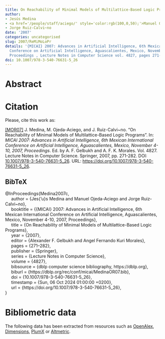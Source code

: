 ```yaml
---
title: On Reachability of Minimal Models of Multilattice-Based Logic Programs
author:
- Jesús Medina
- <a href='/people/staff/aciego/' style='color:rgb(100,0,50);'>Manuel Ojeda-Aciego</a>
- Jorge Ruiz-Calvi~no
date: '2007'
categories: uncategorised
slug: 2007/ReMiMoLoPr
details: '{MICAI} 2007: Advances in Artificial Intelligence, 6th Mexican International
  Conference on Artificial Intelligence, Aguascalientes, Mexico, November 4-10, 2007,
  Proceedings , Lecture Notes in Computer Science vol. 4827, pages 271--282.'
doi: 10.1007/978-3-540-76631-5_26
---
```




# Abstract










# Citation
Please, cite this work as:


<a name=bib-Medina2007c></a>[[MOR07]](#cite-Medina2007c) J. Medina, M. Ojeda-Aciego, and J. Ruiz-Calvi~no. “On Reachability of Minimal Models of Multilattice-Based Logic Programs”. In: _MICAI 2007: Advances in Artificial Intelligence, 6th Mexican International Conference on Artificial Intelligence, Aguascalientes, Mexico, November 4-10, 2007, Proceedings_. Ed. by A. F. Gelbukh and A. F. K. Morales. Vol. 4827. Lecture Notes in Computer Science. Springer, 2007, pp. 271-282. DOI: [10.1007/978-3-540-76631-5\_26](https://doi.org/10.1007%2F978-3-540-76631-5%5C_26). URL: [https://doi.org/10.1007/978-3-540-76631-5\_26](https://doi.org/10.1007/978-3-540-76631-5\_26).

::: {.callout-note appearance="minimal" collapse=true}

## BibTeX

@InProceedings{Medina2007c,<br>&nbsp;&nbsp;&nbsp;&nbsp;  author = {Jes{\a'u}s Medina and Manuel Ojeda-Aciego and Jorge Ruiz-Calvi~no},<br>&nbsp;&nbsp;&nbsp;&nbsp;  booktitle = {{MICAI} 2007: Advances in Artificial Intelligence, 6th Mexican International Conference on Artificial Intelligence, Aguascalientes, Mexico, November 4-10, 2007, Proceedings},<br>&nbsp;&nbsp;&nbsp;&nbsp;  title = {On Reachability of Minimal Models of Multilattice-Based Logic Programs},<br>&nbsp;&nbsp;&nbsp;&nbsp;  year = {2007},<br>&nbsp;&nbsp;&nbsp;&nbsp;  editor = {Alexander F. Gelbukh and Angel Fernando Kuri Morales},<br>&nbsp;&nbsp;&nbsp;&nbsp;  pages = {271--282},<br>&nbsp;&nbsp;&nbsp;&nbsp;  publisher = {Springer},<br>&nbsp;&nbsp;&nbsp;&nbsp;  series = {Lecture Notes in Computer Science},<br>&nbsp;&nbsp;&nbsp;&nbsp;  volume = {4827},<br>&nbsp;&nbsp;&nbsp;&nbsp;  bibsource = {dblp computer science bibliography, https://dblp.org},<br>&nbsp;&nbsp;&nbsp;&nbsp;  biburl = {https://dblp.org/rec/conf/micai/MedinaOR07.bib},<br>&nbsp;&nbsp;&nbsp;&nbsp;  doi = {10.1007/978-3-540-76631-5\_26},<br>&nbsp;&nbsp;&nbsp;&nbsp;  timestamp = {Sun, 06 Oct 2024 01:00:00 +0200},<br>&nbsp;&nbsp;&nbsp;&nbsp;  url = {https://doi.org/10.1007/978-3-540-76631-5\_26},<br>}

:::



# Bibliometric data


The following data has been extracted from resources such as [OpenAlex](https://openalex.org/), [Dimensions](https://app.dimensions.ai/), [PlumX](https://www.elsevier.com/insights/metrics/plumx) or [Altmetric](https://www.altmetric.com/).

<div style="display: flex; justify-content: center; align-items: center; height: 100%;">
<span class="__dimensions_badge_embed__" data-doi="10.1007/978-3-540-76631-5_26" data-legend="always"></span></div><script async src="https://badge.dimensions.ai/badge.js" charset="utf-8"></script>

<div style="display: flex; justify-content: center; align-items: center; height: 100%;">
<a href="https://plu.mx/plum/a/?doi=10.1007/978-3-540-76631-5_26" class="plumx-details" data-site="plum" data-hide-when-empty="true">On Reachability of Minimal Models of Multilattice-Based Logic Programs</a></div>

<div style="display: flex; justify-content: center; align-items: center; height: 100%;">
<script type="text/javascript" src="https://d1bxh8uas1mnw7.cloudfront.net/assets/embed.js"></script><div data-badge-type="medium-donut" class="altmetric-embed" data-badge-details="right" data-doi="10.1007/978-3-540-76631-5_26"></div></div>


## Cites

The following graph plots the number of cites received by this work from its publication, on a yearly basis.

```r
#| echo: false
#| results: asis
#| warning: false
#| message: false
source(here::here('scripts', 'manage_publications.R'))
df <- readRDS('citation_history.rds')
plot_citation_history(df)
```



## Papers citing this work

The following is a non-exhaustive list of papers that cite this work:


<a name=bib-Morcillo_2012></a>[[1]](#cite-Morcillo_2012) P. J. Morcillo, G. Moreno, J. Penabad, et al. “Dedekind–MacNeille completion and Cartesian product of multi-adjoint lattices”. In: _International Journal of Computer Mathematics_ 89.13–14 (Sep. 2012), p. 1742–1752. ISSN: 1029-0265. DOI: [10.1080/00207160.2012.689826](https://doi.org/10.1080%2F00207160.2012.689826). URL: [http://dx.doi.org/10.1080/00207160.2012.689826](http://dx.doi.org/10.1080/00207160.2012.689826).

<a name=bib-Moreno_2014></a>[[2]](#cite-Moreno_2014) G. Moreno, J. Penabad, and C. Vázquez. “Beyond multi-adjoint logic programming”. In: _International Journal of Computer Mathematics_ 92.9 (Nov. 2014), p. 1956–1975. ISSN: 1029-0265. DOI: [10.1080/00207160.2014.975218](https://doi.org/10.1080%2F00207160.2014.975218). URL: [http://dx.doi.org/10.1080/00207160.2014.975218](http://dx.doi.org/10.1080/00207160.2014.975218).

